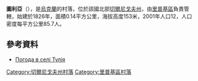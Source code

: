 {{coord|51|40|24|N|30|42|29|E|scale:100000|display=title}}

'''圖利亞'''（{{lang-uk|Тулія}}），是[[烏克蘭|烏克蘭]]的村落，位於該國北部[[切爾尼戈夫州|切爾尼戈夫州]]，由[[里普基區|里普基區]]負責管轄，始建於1826年，面積0.14平方公里，海拔高度153米，2001年人口12，人口密度每平方公里85.7人。

==參考資料==
* [http://weather.in.ua/ua/chernigovskaja/26615 Погода в селі Тулія] {{Wayback|url=http://weather.in.ua/ua/chernigovskaja/26615 |date=20111220111715 }}

[[Category:切爾尼戈夫州村落|Category:切爾尼戈夫州村落]]
[[Category:里普基區村落|Category:里普基區村落]]


{{Chernihiv-geo-stub}}